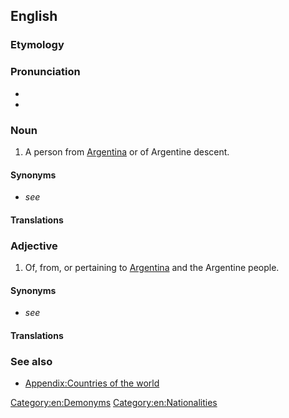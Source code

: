 ==English==

===Etymology===
{{suffix|en|Argentina|alt1=Argentin(a)|ian}}

===Pronunciation===
* {{IPA|en|/ɑɹ.ˌdʒɨn.ˈtɪ.ni.ən/|/ɑɹ.ˌdʒɨn.ˈtiː.ni.ən/}}
* {{rhymes|en|ɪniən}}

===Noun===
{{en-noun}}

# A person from [[Argentina]] or of Argentine descent.

====Synonyms====
* ''see'' {{l|en|Argentine}}

====Translations====
{{trans-see|Argentine}}

===Adjective===
{{en-adj|-}}

# Of, from, or pertaining to [[Argentina]] and the Argentine people.

====Synonyms====
* ''see'' {{l|en|Argentine}}

====Translations====
{{trans-see|Argentine}}

===See also===
* [[Appendix:Countries of the world]]

[[Category:en:Demonyms]]
[[Category:en:Nationalities]]
